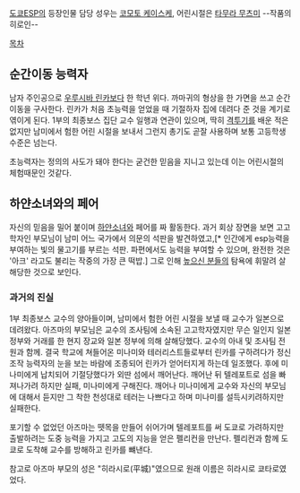 [[도쿄ESP]]의 등장인물
담당 성우는 [[코모토 케이스케]], 어린시절은 [[타무라 무츠미]]
--작품의 히로인--

[[목차]]
== 순간이동 능력자 ==
남자 주인공으로 [[우루시바 린카]]보다 한 학년 위다. 
까마귀의 형상을 한 가면을 쓰고 순간이동을 구사한다. 린카가 처음 초능력을 얻었을 때 기절하자 집에 데려다 준 것을 계기로 엮이게 된다. 
1부의 최종보스 집단 교수 일행과 연관이 있으며, 딱히 [[격투기]]를 배운 적은 없지만 남미에서 험한 어린 시절을 보내서 그런지 총기도 곧잘 사용하며 보통 고등학생 수준은 넘는다. 

초능력자는 정의의 사도가 돼야 한다는 굳건한 믿음을 지니고 있는데 이는 어린시절의 체험때문인 것같다.
== 하얀소녀와의 페어 ==
자신의 믿음을 밀어 붙이며 [[우루시바 린카|하얀소녀]]와 페어를 짜 활동한다.
과거 회상 장면을 보면 고고학자인 부모님이 남미 어느 국가에서 의문의 석판을 발견하였고,[* 인간에게 esp능력을 부여하는 빛의 물고기를 부르는 석판. 파편에서도 능력을 부여할 수 있으며, 완전한 것은 '아크' 라고도 불리는 작중의 가장 큰 떡밥.] 그로 인해 [[높으신 분들]]의 탐욕에 휘말려 살해당한 것으로 보인다.
=== 과거의 진실 ===
1부 최종보스 교수의 양아들이며, 남미에서 험한 어린 시절을 보낼 때 교수가 일본으로 데려왔다. 아즈마의 부모님은 교수의 조사팀에 소속된 고고학자였지만 무슨 일인지 일본 정부와 거래를 한 현지 장교와 일본 정부에 의해 살해당했다. 교수의 아내 및 조사팀 전원과 함께. 결국 학교에 쳐들어온 미나미와 테러리스트들로부터 린카를 구하려다가 정신조작 능력자의 눈을 보는 바람에 조종되어 린카가 얻어터지게 하는데 일조했다. 후에 미나미에게 납치되어 기절당했다가 외딴 섬에서 깨어난다. 깨어난 뒤 텔레포트로 섬을 빠져나가려 하지만 실패, 미나미에게 구해진다. 깨어나 미나미에게 교수와 자신의 부모님에 대해서 듣지만 그 착한 천성대로 테러는 나쁘다고 하며 미나미를 설득시키려하지만 실패한다. 

포기할 수 없었던 아즈마는 뗏목을 만들어 쉬어가며 텔레포트를 써 도쿄로 가려하지만 출발하려는 도중 능력을 가지고 고도의 지능을 얻은 펠리컨을 만난다. 펠리컨과 함께 도쿄로 도착해 교수를 방해하고 린카를 뺴낸다.  

참고로 아즈마 부모의 성은 "히라시로(平城)"였으므로 원래 이름은 히라시로 쿄타로였었다.
